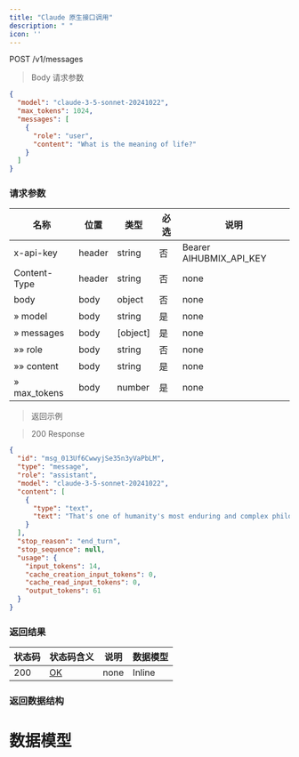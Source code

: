 ```yaml
---
title: "Claude 原生接口调用"
description: " "
icon: ''
---
```


POST /v1/messages

> Body 请求参数

```json
{
  "model": "claude-3-5-sonnet-20241022",
  "max_tokens": 1024,
  "messages": [
    {
      "role": "user",
      "content": "What is the meaning of life?"
    }
  ]
}
```

### 请求参数

|名称|位置|类型|必选|说明|
|---|---|---|---|---|
|x-api-key|header|string| 否 |Bearer AIHUBMIX_API_KEY|
|Content-Type|header|string| 否 |none|
|body|body|object| 否 |none|
|» model|body|string| 是 |none|
|» messages|body|[object]| 是 |none|
|»» role|body|string| 否 |none|
|»» content|body|string| 是 |none|
|» max_tokens|body|number| 是 |none|

> 返回示例

> 200 Response

```json
{
  "id": "msg_013Uf6CwwyjSe35n3yVaPbLM",
  "type": "message",
  "role": "assistant",
  "model": "claude-3-5-sonnet-20241022",
  "content": [
    {
      "type": "text",
      "text": "That's one of humanity's most enduring and complex philosophical questions! While there's no universal answer, I aim to explore such questions thoughtfully while acknowledging their complexity. I try to focus on having meaningful conversations and helping where I can. What does meaning in life mean to you?"
    }
  ],
  "stop_reason": "end_turn",
  "stop_sequence": null,
  "usage": {
    "input_tokens": 14,
    "cache_creation_input_tokens": 0,
    "cache_read_input_tokens": 0,
    "output_tokens": 61
  }
}
```

### 返回结果

|状态码|状态码含义|说明|数据模型|
|---|---|---|---|
|200|[OK](https://tools.ietf.org/html/rfc7231#section-6.3.1)|none|Inline|

### 返回数据结构

# 数据模型

